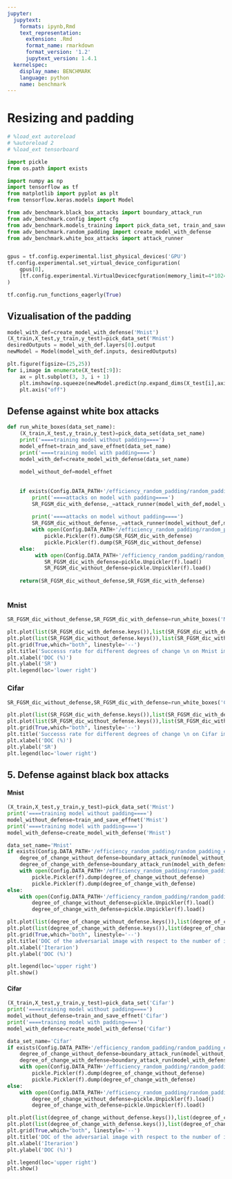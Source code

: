 ```yaml
---
jupyter:
  jupytext:
    formats: ipynb,Rmd
    text_representation:
      extension: .Rmd
      format_name: rmarkdown
      format_version: '1.2'
      jupytext_version: 1.4.1
  kernelspec:
    display_name: BENCHMARK
    language: python
    name: benchmark
---
```


# Resizing and padding

```python
# %load_ext autoreload
# %autoreload 2
# %load_ext tensorboard
```

```python
import pickle
from os.path import exists

import numpy as np
import tensorflow as tf
from matplotlib import pyplot as plt
from tensorflow.keras.models import Model

from adv_benchmark.black_box_attacks import boundary_attack_run
from adv_benchmark.config import cfg
from adv_benchmark.models_training import pick_data_set, train_and_save_effnet
from adv_benchmark.random_padding import create_model_with_defense
from adv_benchmark.white_box_attacks import attack_runner


gpus = tf.config.experimental.list_physical_devices('GPU')
tf.config.experimental.set_virtual_device_configuration(
    gpus[0],
    [tf.config.experimental.VirtualDevicecfguration(memory_limit=4*1024)]
)

tf.config.run_functions_eagerly(True)
```

## Vizualisation of the padding

```python
model_with_def=create_model_with_defense('Mnist')
(X_train,X_test,y_train,y_test)=pick_data_set('Mnist')
desiredOutputs = model_with_def.layers[0].output
newModel = Model(model_with_def.inputs, desiredOutputs)

plt.figure(figsize=(25,25))
for i,image in enumerate(X_test[:9]): 
    ax = plt.subplot(3, 3, i + 1)
    plt.imshow(np.squeeze(newModel.predict(np.expand_dims(X_test[i],axis=0))).astype('int32'))
    plt.axis("off")

```

##  Defense against white box attacks

```python
def run_white_boxes(data_set_name):
    (X_train,X_test,y_train,y_test)=pick_data_set(data_set_name)
    print('====training model without padding====')
    model_effnet=train_and_save_effnet(data_set_name)
    print('====training model with padding====')
    model_with_def=create_model_with_defense(data_set_name)
    
    model_without_def=model_effnet 
    
    
    if exists(Config.DATA_PATH+'/efficiency_random_padding/random_padding_efficiency_'+str(data_set_name))==False:
        print('====attacks on model with padding====')
        SR_FGSM_dic_with_defense,_=attack_runner(model_with_def,model_with_def,X_test[:100], y_test[:100], [0.1,1,5,10,25,50,75,100])
        
        print('====attacks on model without padding====')
        SR_FGSM_dic_without_defense,_=attack_runner(model_without_def,model_without_def,X_test[:100], y_test[:100], [0.1,1,5,10,25,50,75,100])
        with open(Config.DATA_PATH+'/efficiency_random_padding/random_padding_efficiency_'+str(data_set_name), 'wb') as f:
            pickle.Pickler(f).dump(SR_FGSM_dic_with_defense)
            pickle.Pickler(f).dump(SR_FGSM_dic_without_defense)
    else:
         with open(Config.DATA_PATH+'/efficiency_random_padding/random_padding_efficiency_'+str(data_set_name), 'rb') as f:
            SR_FGSM_dic_with_defense=pickle.Unpickler(f).load()
            SR_FGSM_dic_without_defense=pickle.Unpickler(f).load()
            
    return(SR_FGSM_dic_without_defense,SR_FGSM_dic_with_defense)
            
```

### Mnist

```python
SR_FGSM_dic_without_defense,SR_FGSM_dic_with_defense=run_white_boxes('Mnist')
```

```python
plt.plot(list(SR_FGSM_dic_with_defense.keys()),list(SR_FGSM_dic_with_defense.values()),label='with random padding')
plt.plot(list(SR_FGSM_dic_without_defense.keys()),list(SR_FGSM_dic_without_defense.values()),label='without random padding')
plt.grid(True,which="both", linestyle='--')
plt.title('Successs rate for different degrees of change \n on Mnist images for the effnet model',fontsize=11)
plt.xlabel('DOC (%)')
plt.ylabel('SR')
plt.legend(loc='lower right')
```

### Cifar

```python
SR_FGSM_dic_without_defense,SR_FGSM_dic_with_defense=run_white_boxes('Cifar')
```

```python
plt.plot(list(SR_FGSM_dic_with_defense.keys()),list(SR_FGSM_dic_with_defense.values()),label='with random padding')
plt.plot(list(SR_FGSM_dic_without_defense.keys()),list(SR_FGSM_dic_without_defense.values()),label='without random padding')
plt.grid(True,which="both", linestyle='--')
plt.title('Successs rate for different degrees of change \n on Cifar images for the effnet model',fontsize=11)
plt.xlabel('DOC (%)')
plt.ylabel('SR')
plt.legend(loc='lower right')
```

##  5. Defense against black box attacks


#### Mnist

```python
(X_train,X_test,y_train,y_test)=pick_data_set('Mnist')
print('====training model without padding====')
model_without_defense=train_and_save_effnet('Mnist')
print('====training model with padding====')
model_with_defense=create_model_with_defense('Mnist')
```

```python
data_set_name='Mnist'
if exists(Config.DATA_PATH+'/efficiency_random_padding/random_padding_efficiency_black_box'+str(data_set_name))==False:
    degree_of_change_without_defense=boundary_attack_run(model_without_defense,X_test[1])
    degree_of_change_with_defense=boundary_attack_run(model_with_defense,X_test[1])
    with open(Config.DATA_PATH+'/efficiency_random_padding/random_padding_efficiency_black_box'+str(data_set_name), 'wb') as f:
        pickle.Pickler(f).dump(degree_of_change_without_defense)
        pickle.Pickler(f).dump(degree_of_change_with_defense)
else:
    with open(Config.DATA_PATH+'/efficiency_random_padding/random_padding_efficiency_black_box'+str(data_set_name), 'rb') as f:
        degree_of_change_without_defense=pickle.Unpickler(f).load()
        degree_of_change_with_defense=pickle.Unpickler(f).load()

```

```python
plt.plot(list(degree_of_change_without_defense.keys()),list(degree_of_change_without_defense.values()),label='DOC without random padding')
plt.plot(list(degree_of_change_with_defense.keys()),list(degree_of_change_with_defense.values()),label='DOC with random padding')
plt.grid(True,which="both", linestyle='--')
plt.title('DOC of the adversarial image with respect to the number of iterations on EfficientNet on Mnist', fontsize=8)
plt.xlabel('Iterarion')
plt.ylabel('DOC (%)')

plt.legend(loc='upper right')
plt.show()
```

#### Cifar

```python
(X_train,X_test,y_train,y_test)=pick_data_set('Cifar')
print('====training model without padding====')
model_without_defense=train_and_save_effnet('Cifar')
print('====training model with padding====')
model_with_defense=create_model_with_defense('Cifar')
```

```python
data_set_name='Cifar'
if exists(Config.DATA_PATH+'/efficiency_random_padding/random_padding_efficiency_black_box'+str(data_set_name))==False:
    degree_of_change_without_defense=boundary_attack_run(model_without_defense,X_test[1])
    degree_of_change_with_defense=boundary_attack_run(model_with_defense,X_test[1])
    with open(Config.DATA_PATH+'/efficiency_random_padding/random_padding_efficiency_black_box'+str(data_set_name), 'wb') as f:
        pickle.Pickler(f).dump(degree_of_change_without_defense)
        pickle.Pickler(f).dump(degree_of_change_with_defense)
else:
    with open(Config.DATA_PATH+'/efficiency_random_padding/random_padding_efficiency_black_box'+str(data_set_name), 'rb') as f:
        degree_of_change_without_defense=pickle.Unpickler(f).load()
        degree_of_change_with_defense=pickle.Unpickler(f).load()
```

```python
plt.plot(list(degree_of_change_without_defense.keys()),list(degree_of_change_without_defense.values()),label='DOC without random padding')
plt.plot(list(degree_of_change_with_defense.keys()),list(degree_of_change_with_defense.values()),label='DOC with random padding')
plt.grid(True,which="both", linestyle='--')
plt.title('DOC of the adversarial image with respect to the number of iterations on EfficientNet on Cifar', fontsize=8)
plt.xlabel('Iterarion')
plt.ylabel('DOC (%)')

plt.legend(loc='upper right')
plt.show()
```
